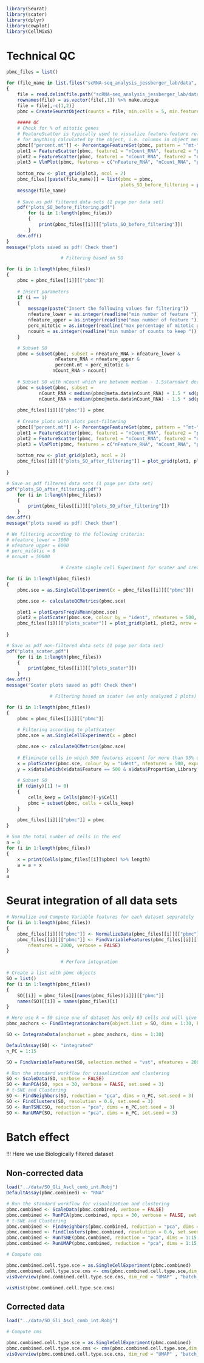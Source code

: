 ```r
library(Seurat)
library(scater)
library(dplyr)
library(cowplot)
library(CellMixS)
```

# Technical QC

```r
pbmc_files = list()

for (file_name in list.files("scRNA-seq_analysis_jessberger_lab/data", pattern = "txt"))
{
    file = read.delim(file.path("scRNA-seq_analysis_jessberger_lab/data", file_name))
    rownames(file) = as.vector(file[,1]) %>% make.unique
    file = file[,-c(1,2)]
    pbmc = CreateSeuratObject(counts = file, min.cells = 5, min.features = 200)
    
    ##### QC
    # Check for % of mitotic genes
    # FeatureScatter is typically used to visualize feature-feature relationships, but can be used
    # for anything calculated by the object, i.e. columns in object metadata, PC scores etc.
    pbmc[["percent.mt"]] <- PercentageFeatureSet(pbmc, pattern = "^mt-")
    plot1 = FeatureScatter(pbmc, feature1 = "nCount_RNA", feature2 = "percent.mt",)
    plot2 = FeatureScatter(pbmc, feature1 = "nCount_RNA", feature2 = "nFeature_RNA")
    plot3 = VlnPlot(pbmc, features = c("nFeature_RNA", "nCount_RNA", "percent.mt"), ncol = 3)
    
    bottom_row <- plot_grid(plot3, ncol = 2)
    pbmc_files[[paste(file_name)]] = list(pbmc = pbmc,
                                          plots_SO_before_filtering = plot_grid(plot1, plot2, bottom_row, nrow = 3, hjust = -1.6, labels = file_name))
    message(file_name)
    
    # Save as pdf filtered data sets (1 page per data set)
    pdf("plots_SO_before_filtering.pdf")
        for (i in 1:length(pbmc_files))
        {
            print(pbmc_files[[i]][["plots_SO_before_filtering"]])
        }
    dev.off()
}
message("plots saved as pdf! Check them")
```

```r
                    # Filtering based on SO

for (i in 1:length(pbmc_files))
{
    pbmc = pbmc_files[[i]][["pbmc"]]
    
    # Insert parameters 
    if (i == 1)
    {
        message(paste("Insert the following values for filtering"))
        nfeature_lower = as.integer(readline("min number of feature "))
        nfeature_upper = as.integer(readline("max number of feature "))
        perc_mitotic = as.integer(readline("max percentage of mitotic genes "))
        ncount = as.integer(readline("min number of counts to keep "))
    }

    # Subset SO 
    pbmc = subset(pbmc, subset = nFeature_RNA > nfeature_lower & 
                  nFeature_RNA < nfeature_upper & 
                  percent.mt < perc_mitotic &
                 nCount_RNA > ncount)
    
    # Subset SO with nCount which are between median - 1.5starndart deviation and median + 1.5sd 
    pbmc = subset(pbmc, subset = 
            nCount_RNA < median(pbmc@meta.data$nCount_RNA) + 1.5 * sd(pbmc@meta.data$nCount_RNA) &
            nCount_RNA > median(pbmc@meta.data$nCount_RNA) - 1.5 * sd(pbmc@meta.data$nCount_RNA))
    
    pbmc_files[[i]][["pbmc"]] = pbmc
    
    # Create plots with plots post-filtering
    pbmc[["percent.mt"]] <- PercentageFeatureSet(pbmc, pattern = "^mt-")
    plot1 = FeatureScatter(pbmc, feature1 = "nCount_RNA", feature2 = "percent.mt",)
    plot2 = FeatureScatter(pbmc, feature1 = "nCount_RNA", feature2 = "nFeature_RNA")
    plot3 = VlnPlot(pbmc, features = c("nFeature_RNA", "nCount_RNA", "percent.mt"), ncol = 3)
    
    bottom_row <- plot_grid(plot3, ncol = 2)
    pbmc_files[[i]][["plots_SO_after_filtering"]] = plot_grid(plot1, plot2, bottom_row, nrow = 3, hjust = -1.6, labels = names(pbmc_files)[i])
    
}

# Save as pdf filtered data sets (1 page per data set)
pdf("plots_SO_after_filtering.pdf")
    for (i in 1:length(pbmc_files))
    {
        print(pbmc_files[[i]][["plots_SO_after_filtering"]])
    }
dev.off()
message("plots saved as pdf! Check them")

# We filtering according to the following criteria:
# nfeature_lower = 1000
# nfeature_upper = 6000
# perc_mitotic = 8
# ncount = 50000
```

```r
                    # Create single cell Experiment for scater and create plots

for (i in 1:length(pbmc_files))
{
    pbmc.sce = as.SingleCellExperiment(x = pbmc_files[[i]][["pbmc"]])

    pbmc.sce <- calculateQCMetrics(pbmc.sce)

    plot1 = plotExprsFreqVsMean(pbmc.sce)
    plot2 = plotScater(pbmc.sce, colour_by = "ident", nfeatures = 500, exprs_values = "counts")
    pbmc_files[[i]][["plots_scater"]] = plot_grid(plot1, plot2, nrow = 2, labels = names(pbmc_files)[i])
    
}

# Save as pdf non-filtered data sets (1 page per data set)
pdf("plots_scater.pdf")
    for (i in 1:length(pbmc_files))
    {
        print(pbmc_files[[i]][["plots_scater"]])
    }
dev.off()
message("Scater plots saved as pdf! Check them")
```

```r
                # Filtering based on scater (we only analyzed 2 plots)

for (i in 1:length(pbmc_files))
{
    pbmc = pbmc_files[[i]][["pbmc"]]
    
    # Filtering according to plotScateer
    pbmc.sce = as.SingleCellExperiment(x = pbmc)

    pbmc.sce <- calculateQCMetrics(pbmc.sce)
    
    # Eliminate cells in which 500 features account for more than 95% of library
    x = plotScater(pbmc.sce, colour_by = "ident", nfeatures = 500, exprs_values = "counts")
    y = x$data[which(x$data$Feature == 500 & x$data$Proportion_Library > 0.95 ),]
    
    # Subset SO
    if (dim(y)[1] != 0)
    {
        cells_keep = Cells(pbmc)[-y$Cell]
        pbmc = subset(pbmc, cells = cells_keep)
    }
    
    pbmc_files[[i]][["pbmc"]] = pbmc
}
```

```r
# Sum the total number of cells in the end
a = 0
for (i in 1:length(pbmc_files))
{
    x = print(Cells(pbmc_files[[i]]$pbmc) %>% length)
    a = a + x
}
a
```

# Seurat integration of all data sets

```r
# Normalize and Compute Variable features for each dataset separately
for (i in 1:length(pbmc_files)) 
{
    pbmc_files[[i]][["pbmc"]] <- NormalizeData(pbmc_files[[i]][["pbmc"]], verbose = FALSE)
    pbmc_files[[i]][["pbmc"]] <- FindVariableFeatures(pbmc_files[[i]][["pbmc"]], selection.method = "vst", 
        nfeatures = 2000, verbose = FALSE)
}
```

```r
                    # Perform integration

# Create a list with pbmc objects
SO = list()
for (i in 1:length(pbmc_files)) 
{
    SO[[i]] = pbmc_files[[names(pbmc_files)[i]]][["pbmc"]]
    names(SO)[[i]] = names(pbmc_files)[i]
}

# Here use k = 50 since one of dataset has only 63 cells and will give an error in this step
pbmc_anchors <- FindIntegrationAnchors(object.list = SO, dims = 1:30, k.filter = 50, anchor.features = 2000)

SO <- IntegrateData(anchorset = pbmc_anchors, dims = 1:30)
```

```r
DefaultAssay(SO) <- "integrated"
n_PC = 1:15

SO = FindVariableFeatures(SO, selection.method = "vst", nfeatures = 2000)

# Run the standard workflow for visualization and clustering
SO <- ScaleData(SO, verbose = FALSE)
SO <- RunPCA(SO, npcs = 30, verbose = FALSE, set.seed = 3)
# t-SNE and Clustering
SO <- FindNeighbors(SO, reduction = "pca", dims = n_PC, set.seed = 3)
SO <- FindClusters(SO, resolution = 0.6, set.seed = 3)
SO <- RunTSNE(SO, reduction = "pca", dims = n_PC,set.seed = 3)
SO <- RunUMAP(SO, reduction = "pca", dims = n_PC, set.seed = 3)
```

# Batch effect

!!! Here we use Biologically filtered dataset 

## Non-corrected data

```r
load("../data/SO_Gli_Ascl_comb_int.Robj")
DefaultAssay(pbmc.combined) <- "RNA"

# Run the standard workflow for visualization and clustering
pbmc.combined <- ScaleData(pbmc.combined, verbose = FALSE)
pbmc.combined <- RunPCA(pbmc.combined, npcs = 30, verbose = FALSE, set.seed = 3)
# t-SNE and Clustering
pbmc.combined <- FindNeighbors(pbmc.combined, reduction = "pca", dims = 1:15, set.seed = 3)
pbmc.combined <- FindClusters(pbmc.combined, resolution = 0.6, set.seed = 3)
pbmc.combined <- RunTSNE(pbmc.combined, reduction = "pca", dims = 1:15,set.seed = 3)
pbmc.combined <- RunUMAP(pbmc.combined, reduction = "pca", dims = 1:15, set.seed = 3)
```

```r
# Compute cms

pbmc.combined.cell.type.sce = as.SingleCellExperiment(pbmc.combined)
pbmc.combined.cell.type.sce.cms <- cms(pbmc.combined.cell.type.sce,dim_red = "PCA", k =  175,group = "orig.ident", n_dim = 10, cell_min = 5 )
visOverview(pbmc.combined.cell.type.sce.cms, dim_red = "UMAP" , "batch_group")
```

```r
visHist(pbmc.combined.cell.type.sce.cms)
```

## Corrected data

```r
load("../data/SO_Gli_Ascl_comb_int.Robj")
```

```r
# Compute cms

pbmc.combined.cell.type.sce = as.SingleCellExperiment(pbmc.combined)
pbmc.combined.cell.type.sce.cms <- cms(pbmc.combined.cell.type.sce,dim_red = "PCA", k =  175,group = "orig.ident", n_dim = 10, cell_min = 5 )
visOverview(pbmc.combined.cell.type.sce.cms, dim_red = "UMAP" , "batch_group")
```
